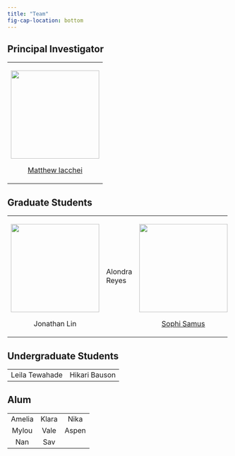 ```yaml
---
title: "Team"
fig-cap-location: bottom
---
```


## Principal Investigator

+:------------------------------------------------------------------------------------------------:+
| ![](images/matt_002_rev.jpeg){width="200"}                                                       |
|                                                                                                  |
| [Matthew Iacchei](MattBio.qmd)                                                                   |
+--------------------------------------------------------------------------------------------------+

## Graduate Students

+:-------------------------------------------------:+---------------+:------------------------------------------------------------------:+
| ![](images/clipboard-963376364.jpeg){width="200"} | Alondra Reyes | [![](images/clipboard-4049809055.jpeg){width="200"}](SophiBio.qmd) |
|                                                   |               |                                                                    |
| Jonathan Lin                                      |               | [Sophi Samus](SophiBio.qmd)                                        |
+---------------------------------------------------+---------------+--------------------------------------------------------------------+

## Undergraduate Students

|                |               |
|:--------------:|:-------------:|
| Leila Tewahade | Hikari Bauson |

## Alum

|         |       |       |
|:-------:|:-----:|:-----:|
| Amelia  | Klara | Nika  |
|  Mylou  | Vale  | Aspen |
|   Nan   |  Sav  |       |
